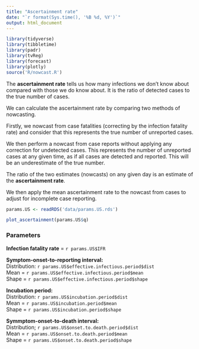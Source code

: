```yaml
---
title: "Ascertainment rate"
date: "`r format(Sys.time(), '%B %d, %Y')`"
output: html_document
---
```


<!-- Knit this page third -->

```r

library(tidyverse)
library(tibbletime)
library(padr)
library(tvReg)
library(forecast)
library(plotly)
source('R/nowcast.R')

```

The **ascertainment rate** tells us how many infections we don't know about compared with those we do know about. It is the ratio of detected cases to the true number of cases.

We can calculate the ascertainment rate by comparing two methods of nowcasting. 

Firstly, we nowcast from case fatalities (correcting by the infection fatality rate) and consider that this represents the true number of unreported cases.

We then perform a nowcast from case reports without applying any correction for undetected cases. This represents the number of unreported cases at any given time, as if all cases are detected and reported. This will be an underestimate of the true number.

The ratio of the two estimates (nowcasts) on any given day is an estimate of the **ascertainment rate**.

<!-- $$\text{ascertainment rate for nowcasting from case reports} = \frac{\text{nowcast from case reports without correction}}{\text{nowcast from fatalities corrected for IFR}}$$ -->

We then apply the mean ascertainment rate to the nowcast from cases to adjust for incomplete case reporting.

<!-- Set params for US -->
```r
params.US <- readRDS('data/params.US.rds')
```



```r

plot_ascertainment(params.US$q)


```

### Parameters

**Infection fatality rate** = `r params.US$IFR`

**Symptom-onset-to-reporting interval:**  
Distribution: `r params.US$effective.infectious.period$dist`  
Mean = `r params.US$effective.infectious.period$mean`  
Shape = `r params.US$effective.infectious.period$shape`

**Incubation period:**  
Distribution: `r params.US$incubation.period$dist`  
Mean = `r params.US$incubation.period$mean`  
Shape = `r params.US$incubation.period$shape`

**Symmptom-onset-to-death interval:**  
Distribution; `r params.US$onset.to.death.period$dist`  
Mean = `r params.US$onset.to.death.period$mean`  
Shape = `r params.US$onset.to.death.period$shape`  

